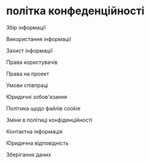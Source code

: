 # політка конфеденційності


Збір інформації

Використання інформації

Захист інформації

Права користувачів

Права на проект

Умови співпраці

Юридичні зобов'язання

Політика щодо файлів cookie

Зміни в політиці конфіденційності

Контактна інформація

Юридична відповідність


Зберігання даних
